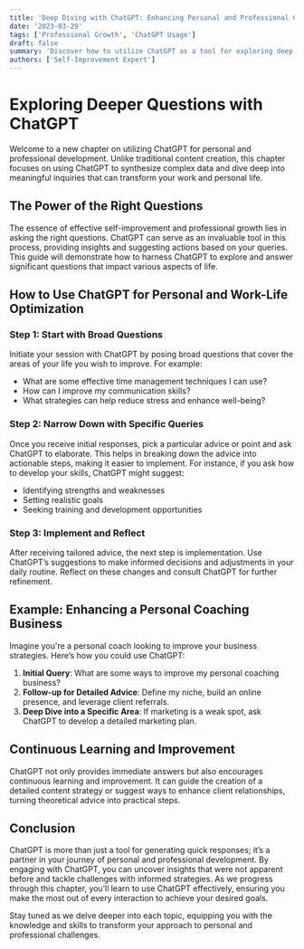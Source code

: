```yaml
---
title: 'Deep Diving with ChatGPT: Enhancing Personal and Professional Growth'
date: '2023-03-29'
tags: ['Professional Growth', 'ChatGPT Usage']
draft: false
summary: 'Discover how to utilize ChatGPT as a tool for exploring deep questions to enhance personal and professional life, acting as a virtual coach for continuous improvement.'
authors: ['Self-Improvement Expert']
---
```


# Exploring Deeper Questions with ChatGPT

Welcome to a new chapter on utilizing ChatGPT for personal and professional development. Unlike traditional content creation, this chapter focuses on using ChatGPT to synthesize complex data and dive deep into meaningful inquiries that can transform your work and personal life.

## The Power of the Right Questions

The essence of effective self-improvement and professional growth lies in asking the right questions. ChatGPT can serve as an invaluable tool in this process, providing insights and suggesting actions based on your queries. This guide will demonstrate how to harness ChatGPT to explore and answer significant questions that impact various aspects of life.

## How to Use ChatGPT for Personal and Work-Life Optimization

### Step 1: Start with Broad Questions

Initiate your session with ChatGPT by posing broad questions that cover the areas of your life you wish to improve. For example:

- What are some effective time management techniques I can use?
- How can I improve my communication skills?
- What strategies can help reduce stress and enhance well-being?

### Step 2: Narrow Down with Specific Queries

Once you receive initial responses, pick a particular advice or point and ask ChatGPT to elaborate. This helps in breaking down the advice into actionable steps, making it easier to implement. For instance, if you ask how to develop your skills, ChatGPT might suggest:

- Identifying strengths and weaknesses
- Setting realistic goals
- Seeking training and development opportunities

### Step 3: Implement and Reflect

After receiving tailored advice, the next step is implementation. Use ChatGPT’s suggestions to make informed decisions and adjustments in your daily routine. Reflect on these changes and consult ChatGPT for further refinement.

## Example: Enhancing a Personal Coaching Business

Imagine you're a personal coach looking to improve your business strategies. Here’s how you could use ChatGPT:

1. **Initial Query**: What are some ways to improve my personal coaching business?
2. **Follow-up for Detailed Advice**: Define my niche, build an online presence, and leverage client referrals.
3. **Deep Dive into a Specific Area**: If marketing is a weak spot, ask ChatGPT to develop a detailed marketing plan.

## Continuous Learning and Improvement

ChatGPT not only provides immediate answers but also encourages continuous learning and improvement. It can guide the creation of a detailed content strategy or suggest ways to enhance client relationships, turning theoretical advice into practical steps.

## Conclusion

ChatGPT is more than just a tool for generating quick responses; it’s a partner in your journey of personal and professional development. By engaging with ChatGPT, you can uncover insights that were not apparent before and tackle challenges with informed strategies. As we progress through this chapter, you’ll learn to use ChatGPT effectively, ensuring you make the most out of every interaction to achieve your desired goals.

Stay tuned as we delve deeper into each topic, equipping you with the knowledge and skills to transform your approach to personal and professional challenges.
